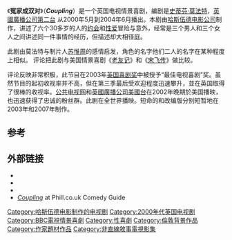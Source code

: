{{noteTA|G1=Show|G2=TV}}
{{Expand English|Coupling (UK TV series)|tpercent=10}}
{{Infobox television
  | show_name = Coupling
  | image = <!-- 檔案不存在 [[Image:Coupling_title_card.jpg|250px]] ，可從英文維基百科取得 -->
  | caption = ''Coupling'' intertitle (series 1–3)
  | format = [[British_sitcom|British sitcom]]
  | runtime = 30 minutes
  | writer = [[史蒂芬·莫法特|史蒂芬·莫法特]]
  | director = [[Martin_Dennis|Martin Dennis]]
  | producer = [[苏惟周|苏惟周]]
  | executive_producer = [[Beryl_Vertue|Beryl Vertue]]<br /><small>(series 1–3)</small><br />[[Geoffrey_Perkins|Geoffrey Perkins]]<br /><small>(series 1–2)</small><br />Sophie Clarke-Jervoise<br /><small>(series 3–4)</small>
  | starring = [[Jack_Davenport|Jack Davenport]]<br />[[Gina_Bellman|Gina Bellman]]<br />[[Sarah_Alexander|Sarah Alexander]]<br />[[Kate_Isitt|Kate Isitt]]<br />[[Ben_Miles|Ben Miles]]<br />[[Richard_Coyle|Richard Coyle]]<br /><small>(series 1–3)</small><br />[[Richard_Mylan|Richard Mylan]]<br /><small>(series 4)</small>
| composer = [[Simon_Brint|Simon Brint]]
  | opentheme = "[[Quizás,_Quizás,_Quizás|Perhaps, Perhaps, Perhaps]]"<br /><small>(Vocals by [[Mari_Wilson|Mari Wilson]])</small>
  | country = [[英国|英国]]
  | language = [[英语|英语]]
  | network = [[英國廣播公司第二台|英國廣播公司第二台]] <small>(1–3季)</small><br /><!--Series 4 aired first on BBC3 then repeated on BBC2-->[[英國廣播公司第三台|英國廣播公司第三台]] <small>(第4季)</small>
  | first_aired = 12 May 2000
  | last_aired = {{j|14 June 2004}}
  | num_series = 4
  | num_episodes = 28
  | list_episodes = :en:List of Coupling episodes
  | related = ''[[Joking_Apart|Joking Apart]]''<br>''[[Coupling_(U.S._TV_series)|Coupling (U.S.)]]''<br>''[[Coupling_(Greek_TV_series)|Coupling (Greek)]]''
  | website = http://www.bbc.co.uk/comedy/coupling/
  }}
《'''冤家成双对'''》（'''''Coupling'''''）是一个英国电视情景喜剧，编剧是[[史蒂芬·莫法特|史蒂芬·莫法特]]，[[英國廣播公司第二台|英國廣播公司第二台]] 从2000年5月到2004年6月播出。本剧由[[哈斯伍德电影公司|哈斯伍德电影公司]]制作，讲述了六个30多岁的人的[[约会|约会]]和[[性爱|性爱]]冒险与意外，经常是三个男人和三个女人之间讲述同一件事情的经历，但描述却大相径庭。

此剧由莫法特与制片人[[苏惟周|苏惟周]]的感情启发，角色的名字他们二人的名字在某种程度上相似。<!--''Coupling'' is an example of the "group-genre", an ensemble show that had proven popular at the time.<ref name="birmingham"/>这句话怎么译？-->评论把此剧与美国情景喜剧《[[老友记|老友记]]》和《[[宋飞传|宋飞传]]》做比较。

评论反映非常积极，此节目在2003年[[英国喜剧奖|英国喜剧奖]]中被授予“最佳电视喜剧”奖。虽然节目的起初收视率并不高，但在第三季最后受欢迎程度迅速攀升，並在英国取得了很棒的收视率。[[公共电视网|公共电视网]]和[[英國廣播公司美國台|英國廣播公司美國台]]在2002年晚期於美国播映，也迅速获得了忠诚的粉丝群。此剧在全世界播映。短命的{{link-en|美国Coupling (U.S. TV series)|Coupling (U.S. TV series)|美国}}和{{link-en|Coupling (Greek TV series)|Coupling (Greek TV series)|希腊}}改编版分别短暂地在2003年和2007年制作。
==参考==
{{Reflist|2}}

==外部链接==
{{Wikiquote|:en:Coupling}}
*{{BBC Online|comedy/coupling|''Coupling''}}
*{{IMDb title|0237123|Coupling}}
*{{British Comedy Guide|sitcom|coupling|Coupling}}
* [http://www.phill.co.uk/comedy/coupling/ ''Coupling''] {{Wayback|url=http://www.phill.co.uk/comedy/coupling/ |date=20050124091541 }} at Phill.co.uk Comedy Guide

{{Steven Moffat TV}}
{{DEFAULTSORT:b}}

[[Category:哈斯伍德电影制作的电视剧|Category:哈斯伍德电影制作的电视剧]]
[[Category:2000年代英国电视剧|Category:2000年代英国电视剧]]
[[Category:BBC電視情景喜劇|Category:BBC電視情景喜劇]]
[[Category:性喜劇|Category:性喜劇]]
[[Category:倫敦背景作品|Category:倫敦背景作品]]
[[Category:作家題材作品|Category:作家題材作品]]
[[Category:非直線敘事電視影集|Category:非直線敘事電視影集]]